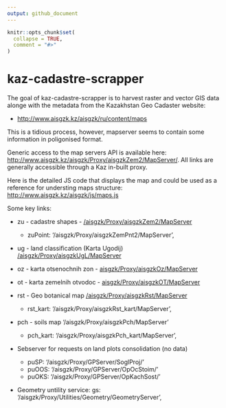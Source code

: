 ```yaml
---
output: github_document
---
```


<!-- README.md is generated from README.Rmd. Please edit that file -->

```r
knitr::opts_chunk$set(
  collapse = TRUE,
  comment = "#>"
)
```

# kaz-cadastre-scrapper

<!-- badges: start -->
<!-- badges: end -->

The goal of kaz-cadastre-scrapper is to harvest raster and  vector GIS data alonge with the metadata from the Kazakhstan Geo Cadaster website:

-  [http://www.aisgzk.kz/aisgzk/ru/content/maps](http://www.aisgzk.kz/aisgzk/ru/content/maps?type=ug)


This is a tidious process, however, mapserver seems to contain some information in poligonised format.

Generic access to the map servers API is available here: [http://www.aisgzk.kz/aisgzk/Proxy/aisgzkZem2/MapServer/](http://www.aisgzk.kz/aisgzk/Proxy/aisgzkZem2/MapServer/). All links are generally accessible through a Kaz in-built proxy.

Here is the detailed JS code that displays the map and could be used as a reference for understing maps structure: [http://www.aisgzk.kz/aisgzk/js/maps.js](http://www.aisgzk.kz/aisgzk/js/maps.js)

Some key links: 

-  zu - cadastre shapes - [/aisgzk/Proxy/aisgzkZem2/MapServer](/aisgzk/Proxy/aisgzkZem2/MapServer)
    
    -  zuPoint: '/aisgzk/Proxy/aisgzkZemPnt2/MapServer',

-  ug - land classification (Karta Ugodij) [/aisgzk/Proxy/aisgzkUgL/MapServer](/aisgzk/Proxy/aisgzkUgL/MapServer)

-  oz - karta otsenochnih zon - [aisgzk/Proxy/aisgzkOz/MapServer](aisgzk/Proxy/aisgzkOz/MapServer)

-  ot - karta zemelnih otvodoc - [aisgzk/Proxy/aisgzkOT/MapServer](aisgzk/Proxy/aisgzkOT/MapServer)

-  rst - Geo botanical map [/aisgzk/Proxy/aisgzkRst/MapServer](/aisgzk/Proxy/aisgzkRst/MapServer)
  
    -  rst_kart: '/aisgzk/Proxy/aisgzkRst_kart/MapServer',
    
-  pch - soils map '/aisgzk/Proxy/aisgzkPch/MapServer'

    -  pch_kart: '/aisgzk/Proxy/aisgzkPch_kart/MapServer',
    
-  Sebserver for requests on land plots consolidation (no data) 

    -   puSP: '/aisgzk/Proxy/GPServer/SoglProj/'
    -   puOOS: '/aisgzk/Proxy/GPServer/OpOcStoim/'
    -   puOKS: '/aisgzk/Proxy/GPServer/OpKachSost/'
    
-  Geometry untility service: gs: '/aisgzk/Proxy/Utilities/Geometry/GeometryServer',
